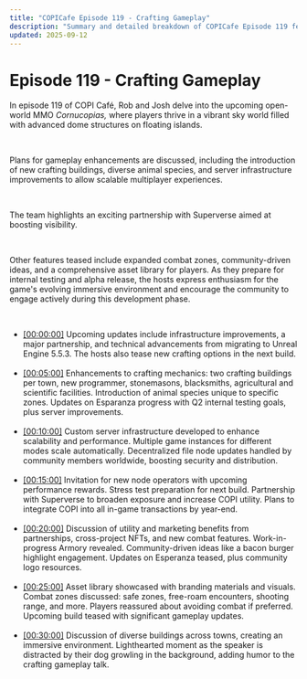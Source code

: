 ```yaml
---
title: "COPICafe Episode 119 - Crafting Gameplay"
description: "Summary and detailed breakdown of COPICafe Episode 119 featuring updates on Cornucopias' crafting mechanics, server infrastructure, partnerships, and combat zones."
updated: 2025-09-12
---
```


# Episode 119 - <span className="text-orange-500">Crafting Gameplay</span>  

In episode 119 of COPI Café, Rob and Josh delve into the upcoming open-world MMO *Cornucopias,* where players thrive in a vibrant sky world filled with advanced dome structures on floating islands.  

</br>  

Plans for gameplay enhancements are discussed, including the introduction of new crafting buildings, diverse animal species, and server infrastructure improvements to allow scalable multiplayer experiences.  

</br>  

The team highlights an exciting partnership with Superverse aimed at boosting visibility.  

</br>  

Other features teased include expanded combat zones, community-driven ideas, and a comprehensive asset library for players. As they prepare for internal testing and alpha release, the hosts express enthusiasm for the game's evolving immersive environment and encourage the community to engage actively during this development phase.  

</br>  

<ul className="styled-list">
  <li>
    <a href="https://youtube.com/watch?v=PBatELp9t88&t=0" class="text-orange-500">[00:00:00]</a>  
    Upcoming updates include infrastructure improvements, a major partnership, and technical advancements from migrating to Unreal Engine 5.5.3. The hosts also tease new crafting options in the next build.
  </li>

</br>  

  <li>
    <a href="https://youtube.com/watch?v=PBatELp9t88&t=300" class="text-orange-500">[00:05:00]</a>  
    Enhancements to crafting mechanics: two crafting buildings per town, new programmer, stonemasons, blacksmiths, agricultural and scientific facilities. Introduction of animal species unique to specific zones. Updates on Esparanza progress with Q2 internal testing goals, plus server improvements.
  </li>

</br>  

  <li>
    <a href="https://youtube.com/watch?v=PBatELp9t88&t=600" class="text-orange-500">[00:10:00]</a>  
    Custom server infrastructure developed to enhance scalability and performance. Multiple game instances for different modes scale automatically. Decentralized file node updates handled by community members worldwide, boosting security and distribution.
  </li>

</br>  

  <li>
    <a href="https://youtube.com/watch?v=PBatELp9t88&t=900" class="text-orange-500">[00:15:00]</a>  
    Invitation for new node operators with upcoming performance rewards. Stress test preparation for next build. Partnership with Superverse to broaden exposure and increase COPI utility. Plans to integrate COPI into all in-game transactions by year-end.
  </li>

</br>  

  <li>
    <a href="https://youtube.com/watch?v=PBatELp9t88&t=1200" class="text-orange-500">[00:20:00]</a>  
    Discussion of utility and marketing benefits from partnerships, cross-project NFTs, and new combat features. Work-in-progress Armory revealed. Community-driven ideas like a bacon burger highlight engagement. Updates on Esperanza teased, plus community logo resources.
  </li>

</br>  

  <li>
    <a href="https://youtube.com/watch?v=PBatELp9t88&t=1500" class="text-orange-500">[00:25:00]</a>  
    Asset library showcased with branding materials and visuals. Combat zones discussed: safe zones, free-roam encounters, shooting range, and more. Players reassured about avoiding combat if preferred. Upcoming build teased with significant gameplay updates.
  </li>

</br>  

  <li>
    <a href="https://youtube.com/watch?v=PBatELp9t88&t=1800" class="text-orange-500">[00:30:00]</a>  
    Discussion of diverse buildings across towns, creating an immersive environment. Lighthearted moment as the speaker is distracted by their dog growling in the background, adding humor to the crafting gameplay talk.
  </li>
</ul>
